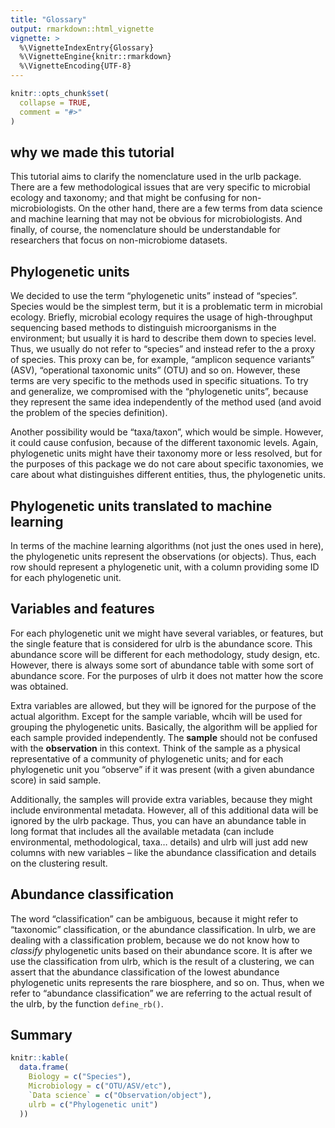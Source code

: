 ```yaml
---
title: "Glossary"
output: rmarkdown::html_vignette
vignette: >
  %\VignetteIndexEntry{Glossary}
  %\VignetteEngine{knitr::rmarkdown}
  %\VignetteEncoding{UTF-8}
---
```


```r
knitr::opts_chunk$set(
  collapse = TRUE,
  comment = "#>"
)
```


## why we made this tutorial

This tutorial aims to clarify the nomenclature used in the urlb package. There are a few methodological issues that are very specific to microbial ecology and taxonomy; and that might be confusing for non-microbiologists. On the other hand, there are a few terms from data science and machine learning that may not be obvious for microbiologists. And finally, of course, the nomenclature should be understandable for researchers that focus on non-microbiome datasets. 

## Phylogenetic units 

We decided to use the term "phylogenetic units" instead of "species". Species would be the simplest term, but it is a problematic term in microbial ecology. Briefly, microbial ecology requires the usage of high-throughput sequencing based methods to distinguish microorganisms in the environment; but usually it is hard to describe them down to species level. Thus, we usually do not refer to "species" and instead refer to the a proxy of species. This proxy can be, for example, "amplicon sequence variants" (ASV), "operational taxonomic units" (OTU) and so on. However, these terms are very specific to the methods used in specific situations. To try and generalize, we compromised with the "phylogenetic units", because they represent the same idea independently of the method used (and avoid the problem of the species definition).

Another possibility would be "taxa/taxon", which would be simple. However, it could cause confusion, because of the different taxonomic levels. Again, phylogenetic units might have their taxonomy more or less resolved, but for the purposes of this package we do not care about specific taxonomies, we care about what distinguishes different entities, thus, the phylogenetic units.

## Phylogenetic units translated to machine learning

In terms of the machine learning algorithms (not just the ones used in here), the phylogenetic units represent the observations (or objects). Thus, each row should represent a phylogenetic unit, with a column providing some ID for each phylogenetic unit. 


## Variables and features

For each phylogenetic unit we might have several variables, or features, but the single feature that is considered for ulrb is the abundance score. This abundance score will be different for each methodology, study design, etc. However, there is always some sort of abundance table with some sort of abundance score. For the purposes of ulrb it does not matter how the score was obtained.

Extra variables are allowed, but they will be ignored for the purpose of the actual algorithm. Except for the sample variable, whcih will be used for grouping the phylogenetic units. Basically, the algorithm will be applied for each sample provided independently. The **sample** should not be confused with the **observation** in this context. Think of the sample as a physical representative of a community of phylogenetic units; and for each phylogenetic unit you "observe" if it was present (with a given abundance score) in said sample.

Additionally, the samples will provide extra variables, because they might include environmental metadata. However, all of this additional data will be ignored by the ulrb package. Thus, you can have an abundance table in long format that includes all the available metadata (can include environmental, methodological, taxa... details) and ulrb will just add new columns with new variables -- like the abundance classification and details on the clustering result.


## Abundance classification

The word "classification" can be ambiguous, because it might refer to "taxonomic" classification, or the abundance classification. In ulrb, we are dealing with a classification problem, because we do not know how to *classify* phylogenetic units based on their abundance score. It is after we use the classification from ulrb, which is the result of a clustering, we can assert that the abundance classification of the lowest abundance phylogenetic units represents the rare biosphere, and so on. Thus, when we refer to "abundance classification" we are referring to the actual result of the ulrb, by the function `define_rb()`.


## Summary

```r
knitr::kable(
  data.frame(
    Biology = c("Species"),
    Microbiology = c("OTU/ASV/etc"),
    `Data science` = c("Observation/object"),
    ulrb = c("Phylogenetic unit")
  ))
```








